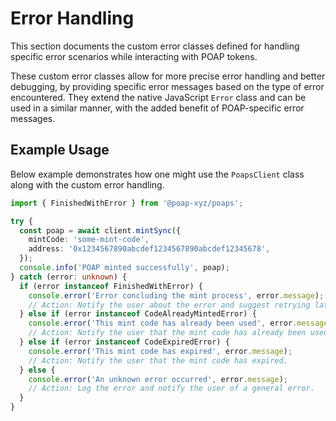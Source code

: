 # Error Handling

This section documents the custom error classes defined for handling specific error scenarios while interacting with POAP tokens.

These custom error classes allow for more precise error handling and better debugging, by providing specific error messages based on the type of error encountered. They extend the native JavaScript `Error` class and can be used in a similar manner, with the added benefit of POAP-specific error messages.

## Example Usage

Below example demonstrates how one might use the `PoapsClient` class along with the custom error handling.

```typescript
import { FinishedWithError } from '@poap-xyz/poaps';

try {
  const poap = await client.mintSync({
    mintCode: 'some-mint-code',
    address: '0x1234567890abcdef1234567890abcdef12345678',
  });
  console.info('POAP minted successfully', poap);
} catch (error: unknown) {
  if (error instanceof FinishedWithError) {
    console.error('Error concluding the mint process', error.message);
    // Action: Notify the user about the error and suggest retrying later.
  } else if (error instanceof CodeAlreadyMintedError) {
    console.error('This mint code has already been used', error.message);
    // Action: Notify the user that the mint code has already been used.
  } else if (error instanceof CodeExpiredError) {
    console.error('This mint code has expired', error.message);
    // Action: Notify the user that the mint code has expired.
  } else {
    console.error('An unknown error occurred', error.message);
    // Action: Log the error and notify the user of a general error.
  }
}
```
